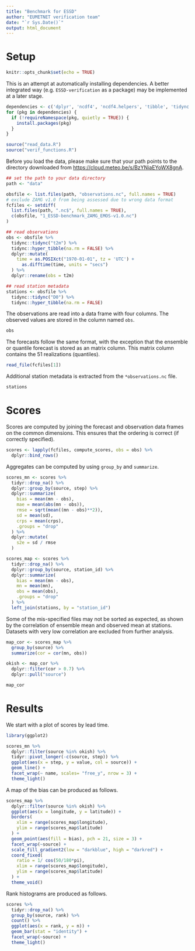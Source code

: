 ```yaml
---
title: "Benchmark for ESSD"
author: "EUMETNET verification team"
date: "`r Sys.Date()`"
output: html_document
---
```


# Setup
```r
knitr::opts_chunk$set(echo = TRUE)
```
This is an attempt at automatically installing dependencies.
A better integrated way (e.g. `ESSD-verification` as a package) may be implemented at a later stage.

```r
dependencies <- c('dplyr', 'ncdf4', 'ncdf4.helpers', 'tibble', 'tidync', 'ggplot2', 'tidyr', 'SpecsVerification', 'verification', 'zoo', 'rmarkdown', 'knitr')
for (pkg in dependencies) {
  if (!requireNamespace(pkg, quietly = TRUE)) {
    install.packages(pkg)
  }
}

source("read_data.R")
source("verif_functions.R")

```

Before you load the data, please make sure that your path points to the directory downloaded from [https://cloud.meteo.be/s/BzYNiaEYoWX8gnA](`cloud.meteo.be`).

```r
## set the path to your data directory
path <- "data"

obsfile <- list.files(path, "observations.nc", full.names = TRUE)
# exclude ZAMG v1.0 from being assessed due to wrong data format
fcfiles <- setdiff(
  list.files(path, ".nc$", full.names = TRUE), 
  c(obsfile, "1_ESSD-benchmark_ZAMG_EMOS-v1.0.nc")
)

## read observations
obs <- obsfile %>% 
  tidync::tidync("t2m") %>%
  tidync::hyper_tibble(na.rm = FALSE) %>%
  dplyr::mutate(
    time = as.POSIXct("1970-01-01", tz = 'UTC') + 
      as.difftime(time, units = "secs")
  ) %>%
  dplyr::rename(obs = t2m)

## read station metadata
stations <- obsfile %>%
  tidync::tidync("D0") %>% 
  tidync::hyper_tibble(na.rm = FALSE)
```

The observations are read into a data frame with four columns. 
The observed values are stored in the column named `obs`.

```r
obs
```


The forecasts follow the same format, with the exception that the ensemble or quantile forecast is stored as an matrix column. 
This matrix column contains the 51 realizations (quantiles). 

```r
read_file(fcfiles[1])
```
Additional station metadata is extracted from the `*observations.nc` file.
```r
stations
```

# Scores

Scores are computed by joining the forecast and observation data frames on the common dimensions.
This ensures that the ordering is correct (if correctly specified).

```r
scores <- lapply(fcfiles, compute_scores, obs = obs) %>%
  dplyr::bind_rows()
```

Aggregates can be computed by using `group_by` and `summarize`.

```r
scores_mn <- scores %>%
  tidyr::drop_na() %>% 
  dplyr::group_by(source, step) %>%
  dplyr::summarize(
    bias = mean(mn - obs),
    mae = mean(abs(mn - obs)), 
    rmse = sqrt(mean((mn - obs)**2)), 
    sd = mean(sd), 
    crps = mean(crps), 
    .groups = "drop"
  ) %>% 
  dplyr::mutate(
    s2e = sd / rmse
  )

scores_map <- scores %>% 
  tidyr::drop_na() %>%
  dplyr::group_by(source, station_id) %>%
  dplyr::summarize(
    bias = mean(mn - obs),
    mn = mean(mn), 
    obs = mean(obs),
    .groups = "drop"
  ) %>%
  left_join(stations, by = "station_id")
```

Some of the mis-specified files may not be sorted as expected, as shown by the correlation of ensemble mean and observed mean at stations.
Datasets with very low correlation are excluded from further analysis. 

```r
map_cor <- scores_map %>% 
  group_by(source) %>%
  summarize(cor = cor(mn, obs))

okish <- map_cor %>%
  dplyr::filter(cor > 0.7) %>%
  dplyr::pull("source")

map_cor
```

# Results

We start with a plot of scores by lead time.

```r
library(ggplot2)

scores_mn %>%
  dplyr::filter(source %in% okish) %>%
  tidyr::pivot_longer(-c(source, step)) %>%
  ggplot(aes(x = step, y = value, col = source)) + 
  geom_line() + 
  facet_wrap(~ name, scales= "free_y", nrow = 3) + 
  theme_light()
```


A map of the bias can be produced as follows.

```r
scores_map %>%
  dplyr::filter(source %in% okish) %>%
  ggplot(aes(x = longitude, y = latitude)) + 
  borders(
    xlim = range(scores_map$longitude), 
    ylim = range(scores_map$latitude)
  ) + 
  geom_point(aes(fill = bias), pch = 21, size = 3) + 
  facet_wrap(~source) + 
  scale_fill_gradient2(low = "darkblue", high = "darkred") + 
  coord_fixed(
    ratio = 1/ cos(50/180*pi),
    xlim = range(scores_map$longitude), 
    ylim = range(scores_map$latitude)
  ) +
  theme_void()
```

Rank histograms are produced as follows.

```r
scores %>% 
  tidyr::drop_na() %>% 
  group_by(source, rank) %>%
  count() %>%
  ggplot(aes(x = rank, y = n)) + 
  geom_bar(stat = "identity") +  
  facet_wrap(~source) + 
  theme_light()
```